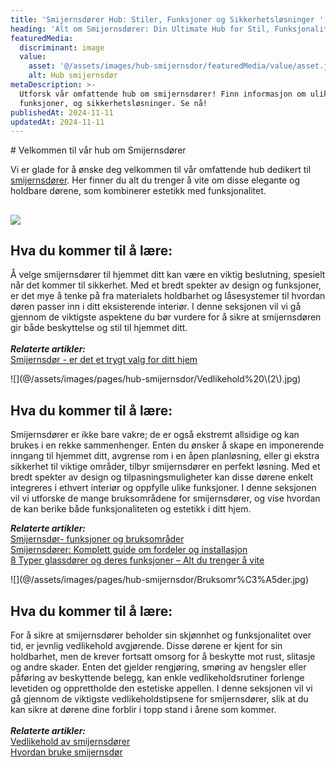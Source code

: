 ```yaml
---
title: 'Smijernsdører Hub: Stiler, Funksjoner og Sikkerhetsløsninger '
heading: 'Alt om Smijernsdører: Din Ultimate Hub for Stil, Funksjonalitet og Sikkerhet'
featuredMedia:
  discriminant: image
  value:
    asset: '@/assets/images/hub-smijernsdor/featuredMedia/value/asset.jpeg'
    alt: Hub smijernsdør
metaDescription: >-
  Utforsk vår omfattende hub om smijernsdører! Finn informasjon om ulike stiler,
  funksjoner, og sikkerhetsløsninger. Se nå!
publishedAt: 2024-11-11
updatedAt: 2024-11-11
---
```

<Container crop="boxed">
  # Velkommen til vår hub om Smijernsdører

  Vi er glade for å ønske deg velkommen til vår omfattende hub dedikert til [smijernsdører](https://www.glass.no/smijernsdor). Her finner du alt du trenger å vite om disse elegante og holdbare dørene, som kombinerer estetikk med funksjonalitet.

  ## ![](@/assets/images/pages/hub-smijernsdor/Sikkerhet%20\(2\).jpg)

  ## Hva du kommer til å lære:&#x20;

  Å velge smijernsdører til hjemmet ditt kan være en viktig beslutning, spesielt når det kommer til sikkerhet. Med et bredt spekter av design og funksjoner, er det mye å tenke på fra materialets holdbarhet og låsesystemer til hvordan døren passer inn i ditt eksisterende interiør. I denne seksjonen vil vi gå gjennom de viktigste aspektene du bør vurdere for å sikre at smijernsdøren gir både beskyttelse og stil til hjemmet ditt.\
  \
  ***Relaterte artikler:***\
  [Smijernsdør - er det et trygt valg for ditt hjem](https://www.glass.no/smijernsdor-er-det-et-trygt-valg-for-ditt-hjem)
</Container>

<Container crop="boxed">
  ![](@/assets/images/pages/hub-smijernsdor/Vedlikehold%20\(2\).jpg)

  ## Hva du kommer til å lære:

  &#x20;Smijernsdører er ikke bare vakre; de er også ekstremt allsidige og kan brukes i en rekke sammenhenger. Enten du ønsker å skape en imponerende inngang til hjemmet ditt, avgrense rom i en åpen planløsning, eller gi ekstra sikkerhet til viktige områder, tilbyr smijernsdører en perfekt løsning. Med et bredt spekter av design og tilpasningsmuligheter kan disse dørene enkelt integreres i ethvert interiør og oppfylle ulike funksjoner. I denne seksjonen vil vi utforske de mange bruksområdene for smijernsdører, og vise hvordan de kan berike både funksjonaliteten og estetikk i ditt hjem.

  ***Relaterte artikler:***\
  [Smijernsdør- funksjoner og bruksområder](https://www.glass.no/smijernsdorer-funksjoner-og-bruksomrader)\
  [Smijernsdører: Komplett guide om fordeler og installasjon](https://www.glass.no/smijernsdorer-komplett-guide-om-fordeler-og-installasjon)\
  [8 Typer glassdører og deres funksjoner – Alt du trenger å vite](https://www.glass.no/8-typer-glassdorer-og-deres-funksjoner-alt-du-trenger-a-vite)
</Container>

<Container crop="boxed">
  ![](@/assets/images/pages/hub-smijernsdor/Bruksomr%C3%A5der.jpg)

  ## Hva du kommer til å lære:

  For å sikre at smijernsdører beholder sin skjønnhet og funksjonalitet over tid, er jevnlig vedlikehold avgjørende. Disse dørene er kjent for sin holdbarhet, men de krever fortsatt omsorg for å beskytte mot rust, slitasje og andre skader. Enten det gjelder rengjøring, smøring av hengsler eller påføring av beskyttende belegg, kan enkle vedlikeholdsrutiner forlenge levetiden og opprettholde den estetiske appellen. I denne seksjonen vil vi gå gjennom de viktigste vedlikeholdstipsene for smijernsdører, slik at du kan sikre at dørene dine forblir i topp stand i årene som kommer.\
  \
  ***Relaterte artikler:***\
  [Vedlikehold av smijernsdører](https://www.glass.no/vedlikehold-av-smijernsdorer-slik-gjor-du-det)\
  [Hvordan bruke smijernsdør](https://www.glass.no/hvordan-bruke-smijernsd%C3%B8rer-10-tips/)
</Container>
